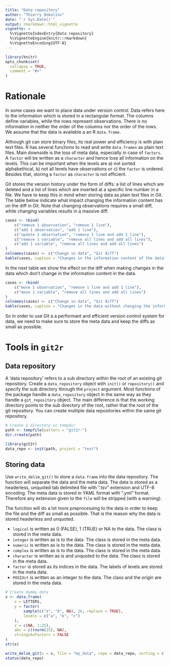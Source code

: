 ```yaml
---
title: "Data repository"
author: "Thierry Onkelinx"
date: "`r Sys.Date()`"
output: rmarkdown::html_vignette
vignette: >
  %\VignetteIndexEntry{Data repository}
  %\VignetteEngine{knitr::rmarkdown}
  %\VignetteEncoding{UTF-8}
---
```


```r
library(knitr)
opts_chunk$set(
  collapse = TRUE,
  comment = "#>"
)
```

# Rationale

In some cases we want to place data under version control. Data refers here to the information which is stored in a rectangular format. The columns define variables, while the rows represent observations. There is no information in neither the order of the columns nor the order of the rows. We assume that the data is available a an R `data.frame`.

Although git can store binary files, its real power and efficiency is with plain text files. R has several functions to read and write `data.frames` as plain text files. Main downside is the loss of meta data, especially in case of `factors`. A `factor` will be written as a `character` and hence lose all information on the levels. This can be important when the levels are a) not sorted alphabethical, b) not all levels have observations or c) the `factor` is ordered. Besides that, storing a `factor` as `character` is not efficient.

Git stores the version history under the form of diffs: a list of lines which are deleted and a list of lines which are inserted at a specific line number in a file. We have to keep this in mind when storing data as plain text files in Git. The table below indicate what impact changing the information content has on the diff in Git. Note that changing observations requires a small diff, while changing variables results in a massive diff.

```r
cases <- rbind(
    c("remove 1 observation", "remove 1 line"),
    c("add 1 observation", "add 1 line"),
    c("update 1 observation", "remove 1 line and add 1 line"),
    c("remove 1 variable", "remove all lines and add all lines"),
    c("add 1 variable", "remove all lines and add all lines")
)
colnames(cases) <- c("Change in data", "Git diff")
kable(cases, caption = "Changes in the information content of the data")
```

In the next table we show the effect on the diff when making changes in the data which don't change in the information content in the data.

```r
cases <- rbind(
    c("move 1 observation", "remove 1 line and add 1 line"),
    c("move 1 variable", "remove all lines and add all lines")
)
colnames(cases) <- c("Change in data", "Git diff")
kable(cases, caption = "Changes in the data without changing the information content")
```

So in order to use Git a a performant and efficient version control system for data, we need to make sure to store the meta data and keep the diffs as small as possible.

# Tools in `git2r`

## Data repository

A 'data repository' refers to a sub directory within the root of an existing git repository. Create a `data_repository` object with `init()` or `repository()` and specify the sub directory through the `project` argument. Most functions of the package handle a `data_repository` object in the same way as they handle a `git_repository` object. The main difference is that the working directory points to the sub directory of the root, rather that the root of the git repository. You can create multiple data repositories within the same git repository.

```r
# Create a directory in tempdir
path <- tempfile(pattern = "git2r-")
dir.create(path)

library(git2r)
data_repo <- init(path, project = "test")
```

## Storing data

Use `write_delim_git()` to store a `data.frame` into the data repository. The function will separate the data and the meta data. The data is stored as a headerless, unquoted tab delimited file with ".tsv" extension and UTF-8 encoding. The meta data is stored in YAML format with ".yml" format. Therefore any extension given to the `file` will be stripped (with a warning).

The function will do a lot more preprocessing to the data in order to keep the file and the diff as small as possible. That is the reason why the data is stored headerless and unquoted. 

- `logical` is written as 0 (FALSE), 1 (TRUE) or NA to the data. The class is stored in the meta data.
- `integer` is written as is to the data. The class is stored in the meta data.
- `numeric` is written as is to the data. The class is stored in the meta data.
- `complex` is written as is to the data. The class is stored in the meta data.
- `character` is written as is and unquoted to the data. The class is stored in the meta data.
- `factor` is  stored as its indices in the data. The labels of levels are stored in the meta data.
- `POSIXct` is written as an integer to the data. The class and the origin are stored in the meta data.

```r
# Create dummy data
x <- data.frame(
    x = LETTERS,
    y = factor(
        sample(c("a", "b", NA), 26, replace = TRUE),
        levels = c("a", "b", "c")
    ),
    z = c(NA, 1:25),
    abc = c(rnorm(25), NA),
    stringsAsFactors = FALSE
)
str(x)
```

```r
write_delim_git(x = x, file = "my_data", repo = data_repo, sorting = c("y", "x"))
status(data_repo)
```

